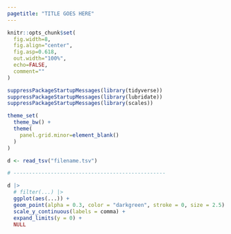 ```yaml
---
pagetitle: "TITLE GOES HERE"
---
```


```r

knitr::opts_chunk$set(
  fig.width=8,
  fig.align="center",
  fig.asp=0.618,
  out.width="100%",
  echo=FALSE,
  comment=""
)

suppressPackageStartupMessages(library(tidyverse))
suppressPackageStartupMessages(library(lubridate))
suppressPackageStartupMessages(library(scales))

theme_set(
  theme_bw() +
  theme(
    panel.grid.minor=element_blank()
  )
)

```

```r

d <- read_tsv("filename.tsv")

# -------------------------------------------------

d |>
  # filter(...) |>
  ggplot(aes(...)) +
  geom_point(alpha = 0.3, color = "darkgreen", stroke = 0, size = 2.5) +
  scale_y_continuous(labels = comma) +
  expand_limits(y = 0) +
  NULL

```

